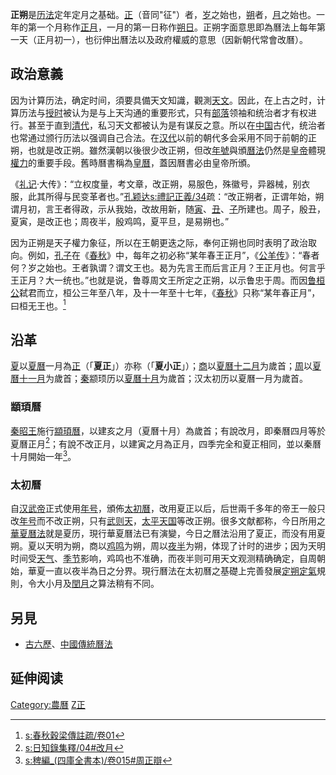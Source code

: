 '''正朔'''是[[历法|历法]]定年定月之基础。[[正|正]]（音同"征"）者，[[岁|岁]]之始也，[[朔|朔]]者，[[月|月]]之始也。一年的第一个月称作[[正月|正月]]，一月的第一日称作[[朔日|朔日]]。正朔字面意思即為曆法上每年第一天（正月初一），也衍伸出曆法以及政府權威的意思（因新朝代常會改曆）。

== 政治意義 ==
因为计算历法，确定时间，須要具備天文知識，觀測[[天文|天文]]。因此，在上古之时，计算历法与[[授时|授时]]被认为是与上天沟通的重要形式，只有[[部落|部落]]领袖和统治者才有权进行。甚至于直到[[清代|清代]]，私习天文都被认为是有谋反之意。所以在[[中国|中国]]古代，统治者也常通过颁行历法以强调自己合法。在[[汉代|汉代]]以前的朝代多会采用不同于前朝的正朔，也就是改正朔。雖然漢朝以後很少改正朔，但改[[年號|年號]]與頒[[曆法|曆法]]仍然是[[皇帝|皇帝]]體現[[權力|權力]]的重要手段。舊時曆書稱為[[皇曆|皇曆]]，蓋因曆書必由皇帝所頒。

《[[礼记|礼记]]·大传》：“立权度量，考文章，改正朔，易服色，殊徽号，异器械，别衣服，此其所得与民变革者也。”[[孔颖达|孔颖达]][[s:禮記正義/34|s:禮記正義/34]]疏：“改正朔者，正谓年始，朔谓月初，言王者得政，示从我始，改故用新，随[[寅|寅]]、[[丑_(地支)|丑]]、[[子_(地支)|子]]所建也。周子，殷丑，夏寅，是改正也；周夜半，殷鸡鸣，夏平旦，是易朔也。”

因为正朔是天子權力象征，所以在王朝更迭之际，奉何正朔也同时表明了政治取向。例如，[[孔子|孔子]]在《[[春秋_(史书)|春秋]]》中，每年之初必称“某年春王正月”，《[[公羊传|公羊传]]》：“春者何？岁之始也。王者孰谓？谓文王也。曷为先言王而后言正月？王正月也。何言乎王正月？大一统也。”也就是说，鲁尊周文王所定之正朔，以示鲁忠于周。而因[[鲁桓公|鲁桓公]]弑君而立，桓公三年至八年，及十一年至十七年，《[[春秋_(史书)|春秋]]》只称“某年春正月”，曰桓无王也。<ref>[[s:春秋穀梁傳註疏/卷01|s:春秋穀梁傳註疏/卷01]]</ref>

== 沿革 ==
[[夏朝|夏]]以[[夏曆|夏曆]]一月為[[正月|正]]（「'''夏正'''」）亦称（「'''夏小正'''」）；[[商朝|商]]以[[夏曆十二月|夏曆十二月]]为歲首；[[周朝|周]]以[[夏曆十一月|夏曆十一月]]为歲首；[[秦朝|秦]]颛顼历以[[夏曆十月|夏曆十月]]为歲首；汉太初历以夏曆一月为歲首。

=== 顓頊曆 ===
[[秦昭王|秦昭王]]施行[[顓頊曆|顓頊曆]]，以建亥之月（夏曆十月）為歲首；有說改月，即秦曆四月等於夏曆正月<ref>[[s:日知錄集釋/04#改月|s:日知錄集釋/04#改月]]</ref>；有說不改正月，以建寅之月為正月，四季完全和夏正相同，並以秦曆十月開始一年<ref>[[s:稗編_(四庫全書本)/卷015#周正辯|s:稗編_(四庫全書本)/卷015#周正辯]]</ref>。

=== 太初曆 ===
自[[汉武帝|汉武帝]]正式使用[[年号|年号]]，頒佈[[太初曆|太初曆]]，改用夏正以后，后世兩千多年的帝王一般只改[[年号|年号]]而不改正朔，只有[[武则天|武则天]]，[[太平天国|太平天国]]等改正朔。很多文献都称，今日所用之[[華夏曆法|華夏曆法]]就是夏历，現行華夏曆法已有演變，今日之曆法沿用了夏正，而没有用夏朔。夏以天明为朔，商以[[鸡鸣|鸡鸣]]为朔，周以[[夜半|夜半]]为朔，体现了计时的进步；因为天明时间受[[天气|天气]]、[[季节|季节]]影响，鸡鸣也不准确，而夜半则可用天文观测精确确定，自周朝始，華夏一直以夜半為日之分界。現行曆法在太初曆之基礎上完善發展[[定朔|定朔]][[定氣|定氣]]規則，令大小月及[[閏月|閏月]]之算法稍有不同。

== 另見 ==
* [[古六歷|古六歷]]、[[中國傳統曆法|中國傳統曆法]]

== 延伸阅读 ==
{{Wikisource further reading}}

{{Calendar-System}}

[[Category:農曆|Category:農曆]]
[[Category:中國古代政治|Z正]]